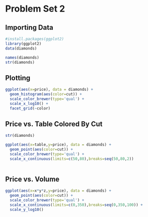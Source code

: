 Problem Set 2
=====================================

## Importing Data
```r
#install.packages(ggplot2)
library(ggplot2)
data(diamonds)

names(diamonds)
str(diamonds)
```

## Plotting
```r
ggplot(aes(x=price), data = diamonds) +
  geom_histogram(aes(color=cut)) +
  scale_color_brewer(type='qual') +
  scale_x_log10() +
  facet_grid(~color)
```

## Price vs. Table Colored By Cut
```r
str(diamonds)

ggplot(aes(x=table,y=price), data = diamonds) +
  geom_point(aes(color=cut)) +
  scale_color_brewer(type='qual') +
  scale_x_continuous(limits=c(50,80),breaks=seq(50,80,2))
  
```

## Price vs. Volume
```r
ggplot(aes(x=x*y*z,y=price), data = diamonds) +
  geom_point(aes(color=cut)) +
  scale_color_brewer(type='qual') +
  scale_x_continuous(limits=c(0,350),breaks=seq(0,350,100)) +
  scale_y_log10()
```


